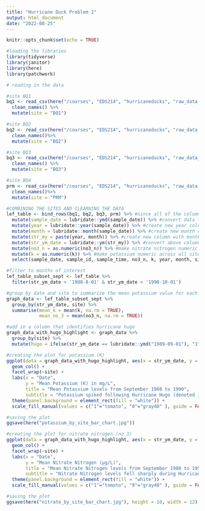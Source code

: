 ```yaml
---
title: "Hurricane Duck Problem 2"
output: html_document
date: "2022-08-25"
---
```


```r
knitr::opts_chunk$set(echo = TRUE)

#loading the libraries
library(tidyverse)
library(janitor)
library(here)
library(patchwork)
```


```r
# reading in the data 

#site BQ1
bq1 <- read_csv(here("/courses", "EDS214", "hurricaneducks", "raw_data_all", "QuebradaCuenca1-Bisley.csv"), na = "-9999", show_col_types = FALSE) %>%
  clean_names() %>% 
  mutate(site = "BQ1")

#site BQ2
bq2 <- read_csv(here("/courses", "EDS214", "hurricaneducks", "raw_data_all", "QuebradaCuenca2-Bisley.csv"), na = "-9999", show_col_types = FALSE) %>%
  clean_names()%>% 
  mutate(site = "BQ2")

#site BQ3
bq3 <- read_csv(here("/courses", "EDS214", "hurricaneducks", "raw_data_all", "QuebradaCuenca3-Bisley.csv"), na = "-9999", show_col_types = FALSE) %>%
  clean_names() %>% 
  mutate(site = "BQ3")

#site BQ4
prm <- read_csv(here("/courses", "EDS214", "hurricaneducks", "raw_data_all", "RioMameyesPuenteRoto.csv"), na = "-9999",  show_col_types = FALSE) %>%
  clean_names()%>% 
  mutate(site = "PRM")

#COMBINING THE SITES AND CLEARNING THE DATA
lef_table <- bind_rows(bq1, bq2, bq3, prm) %>% #since all of the columns are the same, we can combine all of the rows using bind_rows()
  mutate(sample_date = lubridate::ymd(sample_date)) %>% #convert data to ISO format
  mutate(year = lubridate::year(sample_date)) %>% #create new year column
  mutate(month = lubridate::month(sample_date)) %>% #create new month column
  mutate(str_my = paste(year, month)) %>% #create new column with month and year data
  mutate(str_ym_date = lubridate::ym(str_my)) %>% #convert above column to ISO format
  mutate(no3_n = as.numeric(no3_n)) %>% #make nitrate nitrogen numeric across all sites
  mutate(k = as.numeric(k)) %>% #make potassium numeric across all sites
  select(sample_date, sample_id, sample_time, no3_n, k, year, month, site, str_ym_date) #select columns of interest
```

```r
#filter to months of interest
lef_table_subset_sept <- lef_table %>%
  filter(str_ym_date > '1988-8-01' & str_ym_date < '1990-10-01')

#group by date and site to summarize the mean potassium value for each site and each date
graph_data <- lef_table_subset_sept %>%
  group_by(str_ym_date, site) %>%
  summarise(mean_k = mean(k, na.rm = TRUE),
            mean_no_3 = mean(no3_n, na.rm = TRUE))

#add in a column that identifies hurricane hugo 
graph_data_with_hugo_highlight <- graph_data %>%
  group_by(site) %>%
  mutate(hugo = ifelse(str_ym_date == lubridate::ymd("1989-09-01"), "1", "0"))

#creating the plot for potassium (K)
ggplot(data = graph_data_with_hugo_highlight, aes(x = str_ym_date, y = mean_k, fill = hugo)) +
  geom_col() +
  facet_wrap(~site) +
  labs(x = "Date",
       y = "Mean Potassium (K) in mg/L",
       title = "Mean Potassium levels from September 1988 to 1990",
       subtitle = "Potassium spiked following Hurricane Hugo (denoted in red), fell three months later, rose back up to elevated levels, and then slowly started to return to baseline") + 
  theme(panel.background = element_rect(fill = "white")) +
  scale_fill_manual(values = c("1"="tomato", "0"="gray40" ), guide = FALSE)

#saving the plot
ggsave(here("potassium_by_site_bar_chart.jpg"))
```


```r
#creating the plot for nitrate nitrogen (no_3)
ggplot(data = graph_data_with_hugo_highlight, aes(x = str_ym_date, y = mean_no_3, fill = hugo)) + 
  geom_col() +
  facet_wrap(~site) +
  labs(x = "Date",
       y = "Mean Nitrate Nitrogen (µg/L)",
       title = "Mean Nitrate Nitrogen levels from September 1988 to 1990",
       subtitle = "Nitrate Nitrogen levels fell sharply during Hurricane Hugo (denoted in red) and then oscillated in the following months") + 
  theme(panel.background = element_rect(fill = "white")) +
  scale_fill_manual(values = c("1"="tomato", "0"="gray40" ), guide = FALSE)

#saving the plot
ggsave(here("nitrate_by_site_bar_chart.jpg"), height = 10, width = 12)
```


